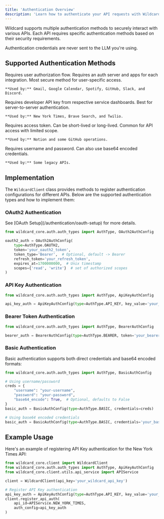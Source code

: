 ```yaml
---
title: 'Authentication Overview'
description: 'Learn how to authenticate your API requests with Wildcard'
---
```


Wildcard supports multiple authentication methods to securely interact with various APIs. Each API requires specific authentication methods based on their security requirements.

<Note>
Authentication credentials are never sent to the LLM you're using.
</Note>

## Supported Authentication Methods

<AccordionGroup>
  <Accordion title="OAuth2 Authentication" icon="key">
    Requires user authorization flow. Requires an auth server and apps for each integration.
    Most secure method for user-specific access.
    
    **Used by:** Gmail, Google Calendar, Spotify, GitHub, Slack, and Discord.
  </Accordion>
  <Accordion title="API Key Authentication" icon="lock">
    Requires developer API key from respective service dashboards.
    Best for server-to-server authentication.
    
    **Used by:** New York Times, Brave Search, and Twilio.
  </Accordion>
  <Accordion title="Bearer Token" icon="user-lock">
    Requires access token. Can be short-lived or long-lived.
    Common for API access with limited scope.
    
    **Used by:** Notion and some GitHub operations.
  </Accordion>
  <Accordion title="Basic Authentication" icon="user">
    Requires username and password. Can also use base64 encoded credentials.
    
    **Used by:** Some legacy APIs.
  </Accordion>
</AccordionGroup>

## Implementation

The `WildcardClient` class provides methods to register authentication configurations for different APIs. Below are the supported authentication types and how to implement them:

### OAuth2 Authentication

<Note>
See [OAuth Setup](/authentication/oauth-setup) for more details.
</Note>

```python
from wildcard_core.auth.auth_types import AuthType, OAuth2AuthConfig

oauth2_auth = OAuth2AuthConfig(
    type=AuthType.OAUTH2,
    token='your_oauth2_token',
    token_type='Bearer',  # Optional, default -> Bearer
    refresh_token='your_refresh_token',
    expires_at=1700000000,  # Unix timestamp
    scopes={'read', 'write'}  # set of authorized scopes
)
```

### API Key Authentication

```python
from wildcard_core.auth.auth_types import AuthType, ApiKeyAuthConfig

api_key_auth = ApiKeyAuthConfig(type=AuthType.API_KEY, key_value='your_api_key')
```

### Bearer Token Authentication

```python
from wildcard_core.auth.auth_types import AuthType, BearerAuthConfig

bearer_auth = BearerAuthConfig(type=AuthType.BEARER, token='your_bearer_token')
```

### Basic Authentication

Basic authentication supports both direct credentials and base64 encoded formats:

```python
from wildcard_core.auth.auth_types import AuthType, BasicAuthConfig

# Using username/password
creds = {
    "username": "your-username",
    "password": "your-password",
    "base64_encode": True,  # Optional, defaults to False
}
basic_auth = BasicAuthConfig(type=AuthType.BASIC, credentials=creds)

# Using base64 encoded credentials
basic_auth = BasicAuthConfig(type=AuthType.BASIC, credentials='your_base64_encoded_credentials')
```

## Example Usage

Here's an example of registering API Key authentication for the New York Times API:

```python
from wildcard_core.client import WildcardClient
from wildcard_core.auth.auth_types import AuthType, ApiKeyAuthConfig
from wildcard_core.client.utils.api_service import APIService

client = WildcardClient(api_key='your_wildcard_api_key')

# Register API Key authentication
api_key_auth = ApiKeyAuthConfig(type=AuthType.API_KEY, key_value='your_nyt_api_key')
client.register_api_auth(
    api_id=APIService.NEW_YORK_TIMES,
    auth_config=api_key_auth
) 
